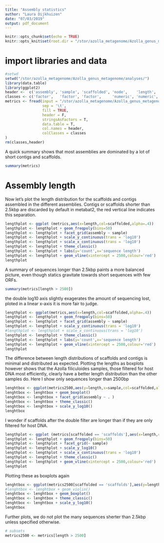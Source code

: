 ```yaml
---
title: "Assembly statistics"
author: "Laura Dijkhuizen"
date: "07/03/2019"
output: pdf_document
---
```


```r
knitr::opts_chunk$set(echo = TRUE)
knitr::opts_knit$set(root.dir = "/stor/azolla_metagenome/Azolla_genus_metagenome/analyses/")
```
 
# import libraries and data
```r
#setwd
setwd("/stor/azolla_metagenome/Azolla_genus_metagenome/analyses/")
library(data.table)
library(ggplot2)
header <-  c('assembly', 'sample', 'scaffolded', 'node',    'length',  'coverage', 'ORFs',    'ORFs_classified', 'superkingdom', 'phylum', 'class',  'order',  'family', 'genus', 'species')
classes <- c('factor',   'factor', 'factor',     'numeric', 'numeric', 'numeric',  'numeric', 'numeric',         'factor',       'factor', 'factor', 'factor', 'factor', 'factor', 'factor')
metrics <- fread(input = "/stor/azolla_metagenome/Azolla_genus_metagenome/analyses/assembly_stats_and_taxonomy.tab",
                 sep = '\t',
                 fill = TRUE,
                 header = F,
                 stringsAsFactors = T,
                 data.table = T,
                 col.names = header,
                 colClasses = classes
)
rm(classes,header)
```

A quick summary shows that most assemblies are dominated by a lot of short contigs and scaffolds.
```r
summary(metrics)
```
 
# Assembly length
Now let's plot the length distribution for the scaffolds and contigs assembled in the different assemblies. Contigs or scaffolds shorter than 2.5kbp are discarded by default in metabat2, the red vertical line indicates this separation.
```r
lengthplot <- ggplot (metrics,aes(x=length,col=scaffolded,alpha=.4))
lengthplot <- lengthplot + geom_freqpoly(bins=50)
lengthplot <- lengthplot + facet_grid(assembly ~ sample)
lengthplot <- lengthplot + scale_y_continuous(trans = 'log10')
lengthplot <- lengthplot + scale_x_continuous(trans = 'log10')
lengthplot <- lengthplot + theme_classic()
lengthplot <- lengthplot + labs(y='count',x='sequence length')
lengthplot <- lengthplot + geom_vline(xintercept = 2500,colour='red')
lengthplot
```

A summary of sequences longer than 2.5kbp paints a more balanced picture, even though statics gravitate towards short sequences with few ORFs.
```r
summary(metrics[length > 2500])
```

the double log10 axis slightly exagerates the amount of sequencing lost, ploted in a linear x-axis it is more fair to judge.
```r
lengthplot <- ggplot(metrics,aes(x=length,col=scaffolded,alpha=.4))
lengthplot <- lengthplot + geom_freqpoly(bins=50)
lengthplot <- lengthplot + facet_grid(assembly ~ sample)
lengthplot <- lengthplot + scale_y_continuous(trans = 'log10')
#lengthplot <- lengthplot + scale_x_continuous(trans = 'log10')
lengthplot <- lengthplot + theme_classic()
lengthplot <- lengthplot + labs(y='count',x='sequence length')
lengthplot <- lengthplot + geom_vline(xintercept = 2500,colour='red')
lengthplot
```

The difference between length distributions of scaffolds and contigs is minimal and distributed as expected. Plotting the lengths as boxplots however shows that the Azolla filiculoides samples, those filtered for host DNA most efficiently, clearly have a better length distribution than the other samples do. Here I show only sequences longer than 2500bp

```r
lenghtbox <- ggplot(metrics2500,aes(y=length,x=sample,col=scaffolded,alpha=.4))
lenghtbox <- lenghtbox + geom_boxplot()
lenghtbox <- lenghtbox + facet_grid(assembly ~ . )
lenghtbox <- lenghtbox + theme_classic()
lenghtbox <- lenghtbox + scale_y_log10()
lenghtbox
```

I wonder if scaffolds after the double filter are longer than if they are only filtered for host DNA.
```r
lengthplot <- ggplot (metrics[scaffolded == 'scaffolds'],aes(x=length,col=assembly,alpha=.4))
lengthplot <- lengthplot + geom_freqpoly(bins=50)
lengthplot <- lengthplot + facet_grid(~ sample)
lengthplot <- lengthplot + scale_y_log10()
lengthplot <- lengthplot + scale_x_continuous(trans = 'log10')
lengthplot <- lengthplot + theme_classic()
lengthplot <- lengthplot + geom_vline(xintercept = 2500,colour='red')
lengthplot
```
Plotting these as boxplots again
```r
lenghtbox <- ggplot(metrics2500[scaffolded == 'scaffolds'],aes(y=length,x=sample,col=assembly,alpha=.4))
#lenghtbox <- lenghtbox + geom_violin()
lenghtbox <- lenghtbox + geom_boxplot()
lenghtbox <- lenghtbox + theme_classic()
lenghtbox <- lenghtbox + scale_y_log10()
lenghtbox
```

Further plots, we do not plot the many sequences sherter than 2.5kbp unless specified otherwise.
```r
# subsets
metrics2500 <- metrics[length > 2500]
```
